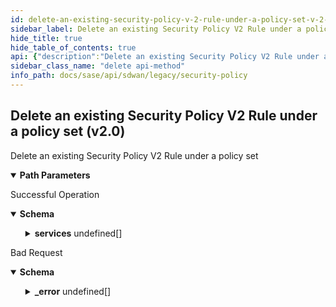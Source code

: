 ```yaml
---
id: delete-an-existing-security-policy-v-2-rule-under-a-policy-set-v-2-0
sidebar_label: Delete an existing Security Policy V2 Rule under a policy set (v2.0)
hide_title: true
hide_table_of_contents: true
api: {"description":"Delete an existing Security Policy V2 Rule under a policy set","operationId":"delete-v2.0-api-tenants-tenant_id-ngfwsecuritypolicysets-policy_set_id-ngfwsecuritypolicyrules-policy_rule_id","parameters":[{"description":"Tenant ID","in":"path","name":"tenant_id","required":true,"schema":{"description":"Tenant Id","type":"string"}},{"description":"Security Policy V2 Set ID","in":"path","name":"policy_set_id","required":true,"schema":{"description":"Policy Set Id","type":"string"}},{"description":"Security Policy V2 Rule ID","in":"path","name":"policy_rule_id","required":true,"schema":{"description":"Policy Rule Id","type":"string"}}],"responses":{"200":{"content":{"application/json":{"schema":{"properties":{"action":{"description":"Action: ValidateEnum(enumClass = classOf[SecurityAction], message = SECURITY_POLICYRULE_INVALID_ACTION, nullAllowed = false) ","type":"string"},"app_def_ids":{"description":"App Def Ids: ListString(allowDuplicate = false, allowEmpty = true, allowNull = true, length = 0, listMaxSize = 0, error = DUPLICATE_APP_DEF_IDS: Duplicate app ids are specified., noTrim = false, regex = , required = false) Size(max = 16, error = APP_DEF_ID_LIST_SIZE_EXCEEDED_SIZE_16: Maximum 16 applications can be specified in a rule., min = 0) ","items":{"description":"App Def Ids","type":"string"},"type":"array"},"description":{"description":"Description: Size(max = 256, error = DESCRIPTION_EXCEEDS_LIMIT: Description length exceeds limit, min = 0) ","type":"string"},"destination_prefix_ids":{"description":"Destination Prefix Ids: ListString(allowDuplicate = false, allowEmpty = true, allowNull = true, length = 0, listMaxSize = 0, error = DUPLICATE_DESTINATION_PREFIX_IDS: Duplicate destination prefix IDs found., noTrim = false, regex = , required = false) Size(max = 16, error = DESTINATION_PREFIX_ID_LIST_SIZE_EXCEEDED: Too many destination prefix IDs. Max = 16., min = 0) ","items":{"description":"Destination Prefix Ids","type":"string"},"type":"array"},"destination_zone_ids":{"description":"Destination Zone Ids: ListString(allowDuplicate = false, allowEmpty = true, allowNull = true, length = 0, listMaxSize = 0, error = DUPLICATE_DESTINATION_ZONE_IDS: Duplicate destination zone IDs found., noTrim = false, regex = , required = false) Size(max = 16, error = DESTINATION_ZONE_ID_LIST_SIZE_EXCEEDED: Too many destination zone IDs. Max = 16., min = 0) ","items":{"description":"Destination Zone Ids","type":"string"},"type":"array"},"enabled":{"description":"Enabled: NotNull ","type":"boolean"},"id":{"description":"Id","type":"string"},"name":{"description":"Name: Required(error = NAME_REQD: Please provide resource name.) Size(max = 128, error = NAME_EXCEEDS_LIMIT: Name of the resource exceeds limit., min = 0) ","type":"string"},"services":{"description":"Services","items":{"properties":{"destination_ports":{"description":"Destination Ports","items":{"properties":{"from":{"description":"From: Range(max = 65535L, error = INVALID_FROM_PORT_NUMBER: Invalid 'FROM' port number in port range. Must be in range 1 - 65535, min = 1L) ","type":"integer"},"to":{"description":"To: Range(max = 65535L, error = INVALID_TO_PORT_NUMBER: Invalid 'TO' port number in port range. Must be in range 1 - 65535, min = 1L) ","type":"integer"}}},"type":"array"},"protocol":{"description":"Protocol","format":"int32","type":"integer"},"source_ports":{"description":"Source Ports","items":{"properties":{"from":{"description":"From: Range(max = 65535L, error = INVALID_FROM_PORT_NUMBER: Invalid 'FROM' port number in port range. Must be in range 1 - 65535, min = 1L) ","type":"integer"},"to":{"description":"To: Range(max = 65535L, error = INVALID_TO_PORT_NUMBER: Invalid 'TO' port number in port range. Must be in range 1 - 65535, min = 1L) ","type":"integer"}}},"type":"array"}}},"type":"array"},"source_prefix_ids":{"description":"Source Prefix Ids: ListString(allowDuplicate = false, allowEmpty = true, allowNull = true, length = 0, listMaxSize = 0, error = DUPLICATE_SOURCE_PREFIX_IDS: Duplicate source prefix IDs found., noTrim = false, regex = , required = false) Size(max = 16, error = SOURCE_PREFIX_ID_LIST_SIZE_EXCEEDED: Too many source prefix IDs. Max = 16., min = 0) ","items":{"description":"Source Prefix Ids","type":"string"},"type":"array"},"source_zone_ids":{"description":"Source Zone Ids: ListString(allowDuplicate = false, allowEmpty = true, allowNull = true, length = 0, listMaxSize = 0, error = DUPLICATE_SOURCE_ZONE_IDS: Duplicate source zone IDs found., noTrim = false, regex = , required = false) Size(max = 16, error = SOURCE_ZONE_ID_LIST_SIZE_EXCEEDED: Too many source zone IDs. Max = 16., min = 0) ","items":{"description":"Source Zone Ids","type":"string"},"type":"array"},"tags":{"description":"Tags: ListString(allowDuplicate = false, allowEmpty = true, allowNull = true, length = 128, listMaxSize = 10, error = INVALID_TAG: Maximum 10 Unique tags of length 1024 each are allowed, noTrim = false, regex = [^,\\\\s]+, required = false) ","items":{"description":"Tags","type":"string"},"type":"array"}},"required":["enabled","action","name"]}}},"description":"Successful Operation"},"400":{"content":{"application/json":{"example":{"value":{"_error":[{"code":"POLICYRULE_NOT_FOUND"}]}},"schema":{"properties":{"_error":{"items":{"properties":{"code":{"type":"string"},"message":{"type":"string"}}},"type":"array"}}}}},"description":"Bad Request"}},"tags":["Security Policy"],"method":"delete","path":"/v2.0/api/tenants/{tenant_id}/ngfwsecuritypolicysets/{policy_set_id}/ngfwsecuritypolicyrules/{policy_rule_id}","servers":[{"url":"/"}],"info":{"contact":{},"description":"List of APIs used to manage your security policy rules that include security zones, element security  zones, site security zones, global prefix filters, local prefix filters, security policy rule order, security policy rules, security policy sets, prefix filters, tenant filters, next generation firewall security policy prefixes, rules, policy sets, and policy set stacks.","title":"Security Policy","version":"Latest"},"postman":{"name":"Delete an existing Security Policy V2 Rule under a policy set (v2.0)","description":{"content":"Delete an existing Security Policy V2 Rule under a policy set","type":"text/plain"},"url":{"path":["v2.0","api","tenants",":tenant_id","ngfwsecuritypolicysets",":policy_set_id","ngfwsecuritypolicyrules",":policy_rule_id"],"host":["{{baseUrl}}"],"query":[],"variable":[{"disabled":false,"description":{"content":"(Required) Tenant ID","type":"text/plain"},"type":"any","value":"","key":"tenant_id"},{"disabled":false,"description":{"content":"(Required) Security Policy V2 Set ID","type":"text/plain"},"type":"any","value":"","key":"policy_set_id"},{"disabled":false,"description":{"content":"(Required) Security Policy V2 Rule ID","type":"text/plain"},"type":"any","value":"","key":"policy_rule_id"}]},"header":[{"key":"Accept","value":"application/json"}],"method":"DELETE"}}
sidebar_class_name: "delete api-method"
info_path: docs/sase/api/sdwan/legacy/security-policy
---
```



## Delete an existing Security Policy V2 Rule under a policy set (v2.0)



Delete an existing Security Policy V2 Rule under a policy set

<details style={{"marginBottom":"1rem"}} data-collapsed={false} open={true}><summary style={{}}><strong>Path Parameters</strong></summary><div><ul><ParamsItem className={"paramsItem"} param={{"description":"Tenant ID","in":"path","name":"tenant_id","required":true,"schema":{"description":"Tenant Id","type":"string"}}}></ParamsItem><ParamsItem className={"paramsItem"} param={{"description":"Security Policy V2 Set ID","in":"path","name":"policy_set_id","required":true,"schema":{"description":"Policy Set Id","type":"string"}}}></ParamsItem><ParamsItem className={"paramsItem"} param={{"description":"Security Policy V2 Rule ID","in":"path","name":"policy_rule_id","required":true,"schema":{"description":"Policy Rule Id","type":"string"}}}></ParamsItem></ul></div></details><div><ApiTabs><TabItem label={"200"} value={"200"}><div>

Successful Operation

</div><div><details style={{}} data-collapsed={false} open={true}><summary style={{"textAlign":"left"}}><strong>Schema</strong></summary><div style={{"textAlign":"left","marginLeft":"1rem"}}></div><ul style={{"marginLeft":"1rem"}}><SchemaItem collapsible={false} name={"action"} required={true} schemaDescription={"Action: ValidateEnum(enumClass = classOf[SecurityAction], message = SECURITY_POLICYRULE_INVALID_ACTION, nullAllowed = false) "} schemaName={"string"} qualifierMessage={undefined}></SchemaItem><SchemaItem collapsible={false} name={"app_def_ids"} required={false} schemaDescription={"App Def Ids: ListString(allowDuplicate = false, allowEmpty = true, allowNull = true, length = 0, listMaxSize = 0, error = DUPLICATE_APP_DEF_IDS: Duplicate app ids are specified., noTrim = false, regex = , required = false) Size(max = 16, error = APP_DEF_ID_LIST_SIZE_EXCEEDED_SIZE_16: Maximum 16 applications can be specified in a rule., min = 0) "} schemaName={"string[]"} qualifierMessage={undefined}></SchemaItem><SchemaItem collapsible={false} name={"description"} required={false} schemaDescription={"Description: Size(max = 256, error = DESCRIPTION_EXCEEDS_LIMIT: Description length exceeds limit, min = 0) "} schemaName={"string"} qualifierMessage={undefined}></SchemaItem><SchemaItem collapsible={false} name={"destination_prefix_ids"} required={false} schemaDescription={"Destination Prefix Ids: ListString(allowDuplicate = false, allowEmpty = true, allowNull = true, length = 0, listMaxSize = 0, error = DUPLICATE_DESTINATION_PREFIX_IDS: Duplicate destination prefix IDs found., noTrim = false, regex = , required = false) Size(max = 16, error = DESTINATION_PREFIX_ID_LIST_SIZE_EXCEEDED: Too many destination prefix IDs. Max = 16., min = 0) "} schemaName={"string[]"} qualifierMessage={undefined}></SchemaItem><SchemaItem collapsible={false} name={"destination_zone_ids"} required={false} schemaDescription={"Destination Zone Ids: ListString(allowDuplicate = false, allowEmpty = true, allowNull = true, length = 0, listMaxSize = 0, error = DUPLICATE_DESTINATION_ZONE_IDS: Duplicate destination zone IDs found., noTrim = false, regex = , required = false) Size(max = 16, error = DESTINATION_ZONE_ID_LIST_SIZE_EXCEEDED: Too many destination zone IDs. Max = 16., min = 0) "} schemaName={"string[]"} qualifierMessage={undefined}></SchemaItem><SchemaItem collapsible={false} name={"enabled"} required={true} schemaDescription={"Enabled: NotNull "} schemaName={"boolean"} qualifierMessage={undefined}></SchemaItem><SchemaItem collapsible={false} name={"id"} required={false} schemaDescription={"Id"} schemaName={"string"} qualifierMessage={undefined}></SchemaItem><SchemaItem collapsible={false} name={"name"} required={true} schemaDescription={"Name: Required(error = NAME_REQD: Please provide resource name.) Size(max = 128, error = NAME_EXCEEDS_LIMIT: Name of the resource exceeds limit., min = 0) "} schemaName={"string"} qualifierMessage={undefined}></SchemaItem><SchemaItem collapsible={true} className={"schemaItem"}><details style={{}}><summary style={{}}><strong>services</strong><span style={{"opacity":"0.6"}}> undefined[]</span></summary><div style={{"marginLeft":"1rem"}}><div style={{"marginTop":".5rem","marginBottom":".5rem"}}>

Services

</div><SchemaItem collapsible={true} className={"schemaItem"}><details style={{}}><summary style={{}}><strong>destination_ports</strong><span style={{"opacity":"0.6"}}> undefined[]</span></summary><div style={{"marginLeft":"1rem"}}><div style={{"marginTop":".5rem","marginBottom":".5rem"}}>

Destination Ports

</div><SchemaItem collapsible={false} name={"from"} required={false} schemaDescription={"From: Range(max = 65535L, error = INVALID_FROM_PORT_NUMBER: Invalid 'FROM' port number in port range. Must be in range 1 - 65535, min = 1L) "} schemaName={"integer"} qualifierMessage={undefined}></SchemaItem><SchemaItem collapsible={false} name={"to"} required={false} schemaDescription={"To: Range(max = 65535L, error = INVALID_TO_PORT_NUMBER: Invalid 'TO' port number in port range. Must be in range 1 - 65535, min = 1L) "} schemaName={"integer"} qualifierMessage={undefined}></SchemaItem></div></details></SchemaItem><SchemaItem collapsible={false} name={"protocol"} required={false} schemaDescription={"Protocol"} schemaName={"int32"} qualifierMessage={undefined}></SchemaItem><SchemaItem collapsible={true} className={"schemaItem"}><details style={{}}><summary style={{}}><strong>source_ports</strong><span style={{"opacity":"0.6"}}> undefined[]</span></summary><div style={{"marginLeft":"1rem"}}><div style={{"marginTop":".5rem","marginBottom":".5rem"}}>

Source Ports

</div><SchemaItem collapsible={false} name={"from"} required={false} schemaDescription={"From: Range(max = 65535L, error = INVALID_FROM_PORT_NUMBER: Invalid 'FROM' port number in port range. Must be in range 1 - 65535, min = 1L) "} schemaName={"integer"} qualifierMessage={undefined}></SchemaItem><SchemaItem collapsible={false} name={"to"} required={false} schemaDescription={"To: Range(max = 65535L, error = INVALID_TO_PORT_NUMBER: Invalid 'TO' port number in port range. Must be in range 1 - 65535, min = 1L) "} schemaName={"integer"} qualifierMessage={undefined}></SchemaItem></div></details></SchemaItem></div></details></SchemaItem><SchemaItem collapsible={false} name={"source_prefix_ids"} required={false} schemaDescription={"Source Prefix Ids: ListString(allowDuplicate = false, allowEmpty = true, allowNull = true, length = 0, listMaxSize = 0, error = DUPLICATE_SOURCE_PREFIX_IDS: Duplicate source prefix IDs found., noTrim = false, regex = , required = false) Size(max = 16, error = SOURCE_PREFIX_ID_LIST_SIZE_EXCEEDED: Too many source prefix IDs. Max = 16., min = 0) "} schemaName={"string[]"} qualifierMessage={undefined}></SchemaItem><SchemaItem collapsible={false} name={"source_zone_ids"} required={false} schemaDescription={"Source Zone Ids: ListString(allowDuplicate = false, allowEmpty = true, allowNull = true, length = 0, listMaxSize = 0, error = DUPLICATE_SOURCE_ZONE_IDS: Duplicate source zone IDs found., noTrim = false, regex = , required = false) Size(max = 16, error = SOURCE_ZONE_ID_LIST_SIZE_EXCEEDED: Too many source zone IDs. Max = 16., min = 0) "} schemaName={"string[]"} qualifierMessage={undefined}></SchemaItem><SchemaItem collapsible={false} name={"tags"} required={false} schemaDescription={"Tags: ListString(allowDuplicate = false, allowEmpty = true, allowNull = true, length = 128, listMaxSize = 10, error = INVALID_TAG: Maximum 10 Unique tags of length 1024 each are allowed, noTrim = false, regex = [^,\\\\s]+, required = false) "} schemaName={"string[]"} qualifierMessage={undefined}></SchemaItem></ul></details></div></TabItem><TabItem label={"400"} value={"400"}><div>

Bad Request

</div><div><details style={{}} data-collapsed={false} open={true}><summary style={{"textAlign":"left"}}><strong>Schema</strong></summary><div style={{"textAlign":"left","marginLeft":"1rem"}}></div><ul style={{"marginLeft":"1rem"}}><SchemaItem collapsible={true} className={"schemaItem"}><details style={{}}><summary style={{}}><strong>_error</strong><span style={{"opacity":"0.6"}}> undefined[]</span></summary><div style={{"marginLeft":"1rem"}}><SchemaItem collapsible={false} name={"code"} required={false} schemaDescription={undefined} schemaName={"string"} qualifierMessage={undefined}></SchemaItem><SchemaItem collapsible={false} name={"message"} required={false} schemaDescription={undefined} schemaName={"string"} qualifierMessage={undefined}></SchemaItem></div></details></SchemaItem></ul></details></div></TabItem></ApiTabs></div>
      